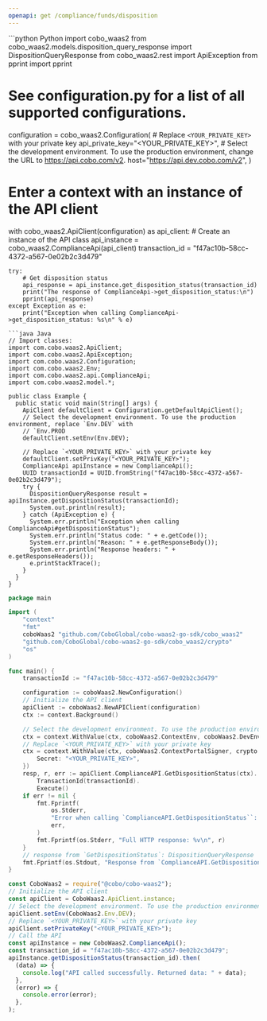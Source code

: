 ```yaml
---
openapi: get /compliance/funds/disposition
---
```


<RequestExample>
```python Python
import cobo_waas2
from cobo_waas2.models.disposition_query_response import DispositionQueryResponse
from cobo_waas2.rest import ApiException
from pprint import pprint

# See configuration.py for a list of all supported configurations.
configuration = cobo_waas2.Configuration(
    # Replace `<YOUR_PRIVATE_KEY>` with your private key
    api_private_key="<YOUR_PRIVATE_KEY>",
    # Select the development environment. To use the production environment, change the URL to https://api.cobo.com/v2.
    host="https://api.dev.cobo.com/v2",
)
# Enter a context with an instance of the API client
with cobo_waas2.ApiClient(configuration) as api_client:
    # Create an instance of the API class
    api_instance = cobo_waas2.ComplianceApi(api_client)
    transaction_id = "f47ac10b-58cc-4372-a567-0e02b2c3d479"

    try:
        # Get disposition status
        api_response = api_instance.get_disposition_status(transaction_id)
        print("The response of ComplianceApi->get_disposition_status:\n")
        pprint(api_response)
    except Exception as e:
        print("Exception when calling ComplianceApi->get_disposition_status: %s\n" % e)

```
```java Java
// Import classes:
import com.cobo.waas2.ApiClient;
import com.cobo.waas2.ApiException;
import com.cobo.waas2.Configuration;
import com.cobo.waas2.Env;
import com.cobo.waas2.api.ComplianceApi;
import com.cobo.waas2.model.*;

public class Example {
  public static void main(String[] args) {
    ApiClient defaultClient = Configuration.getDefaultApiClient();
    // Select the development environment. To use the production environment, replace `Env.DEV` with
    // `Env.PROD
    defaultClient.setEnv(Env.DEV);

    // Replace `<YOUR_PRIVATE_KEY>` with your private key
    defaultClient.setPrivKey("<YOUR_PRIVATE_KEY>");
    ComplianceApi apiInstance = new ComplianceApi();
    UUID transactionId = UUID.fromString("f47ac10b-58cc-4372-a567-0e02b2c3d479");
    try {
      DispositionQueryResponse result = apiInstance.getDispositionStatus(transactionId);
      System.out.println(result);
    } catch (ApiException e) {
      System.err.println("Exception when calling ComplianceApi#getDispositionStatus");
      System.err.println("Status code: " + e.getCode());
      System.err.println("Reason: " + e.getResponseBody());
      System.err.println("Response headers: " + e.getResponseHeaders());
      e.printStackTrace();
    }
  }
}

```
```go Go
package main

import (
	"context"
	"fmt"
	coboWaas2 "github.com/CoboGlobal/cobo-waas2-go-sdk/cobo_waas2"
	"github.com/CoboGlobal/cobo-waas2-go-sdk/cobo_waas2/crypto"
	"os"
)

func main() {
	transactionId := "f47ac10b-58cc-4372-a567-0e02b2c3d479"

	configuration := coboWaas2.NewConfiguration()
	// Initialize the API client
	apiClient := coboWaas2.NewAPIClient(configuration)
	ctx := context.Background()

	// Select the development environment. To use the production environment, replace coboWaas2.DevEnv with coboWaas2.ProdEnv
	ctx = context.WithValue(ctx, coboWaas2.ContextEnv, coboWaas2.DevEnv)
	// Replace `<YOUR_PRIVATE_KEY>` with your private key
	ctx = context.WithValue(ctx, coboWaas2.ContextPortalSigner, crypto.Ed25519Signer{
		Secret: "<YOUR_PRIVATE_KEY>",
	})
	resp, r, err := apiClient.ComplianceAPI.GetDispositionStatus(ctx).
		TransactionId(transactionId).
		Execute()
	if err != nil {
		fmt.Fprintf(
			os.Stderr,
			"Error when calling `ComplianceAPI.GetDispositionStatus``: %v\n",
			err,
		)
		fmt.Fprintf(os.Stderr, "Full HTTP response: %v\n", r)
	}
	// response from `GetDispositionStatus`: DispositionQueryResponse
	fmt.Fprintf(os.Stdout, "Response from `ComplianceAPI.GetDispositionStatus`: %v\n", resp)
}

```
```javascript JavaScript
const CoboWaas2 = require("@cobo/cobo-waas2");
// Initialize the API client
const apiClient = CoboWaas2.ApiClient.instance;
// Select the development environment. To use the production environment, replace `Env.DEV` with `Env.PROD`
apiClient.setEnv(CoboWaas2.Env.DEV);
// Replace `<YOUR_PRIVATE_KEY>` with your private key
apiClient.setPrivateKey("<YOUR_PRIVATE_KEY>");
// Call the API
const apiInstance = new CoboWaas2.ComplianceApi();
const transaction_id = "f47ac10b-58cc-4372-a567-0e02b2c3d479";
apiInstance.getDispositionStatus(transaction_id).then(
  (data) => {
    console.log("API called successfully. Returned data: " + data);
  },
  (error) => {
    console.error(error);
  },
);

```
</RequestExample>